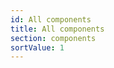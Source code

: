 ```yaml
---
id: All components
title: All components
section: components
sortValue: 1
---
```



<SectionGallery
  section="components"
  galleryItemsData={componentsData}
  placeholderText="Search components by name"
/>
